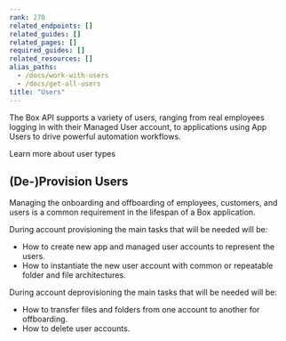 ```yaml
---
rank: 270
related_endpoints: []
related_guides: []
related_pages: []
required_guides: []
related_resources: []
alias_paths:
  - /docs/work-with-users
  - /docs/get-all-users
title: "Users"
---
```

The Box API supports a variety of users, ranging from real employees logging in
with their Managed User account, to applications using App Users to drive
powerful automation workflows.

<CTA to='page://platform/user-types'>
  Learn more about user types
</CTA>

## (De-)Provision Users

Managing the onboarding and offboarding of employees, customers, and users is a
common requirement in the lifespan of a Box application.

During account provisioning the main tasks that will be needed will be:

* How to create new app and managed user accounts to represent the users.
* How to instantiate the new user account with common or repeatable folder and file architectures.

During account deprovisioning the main tasks that will be needed will be:

* How to transfer files and folders from one account to another for offboarding.
* How to delete user accounts.
